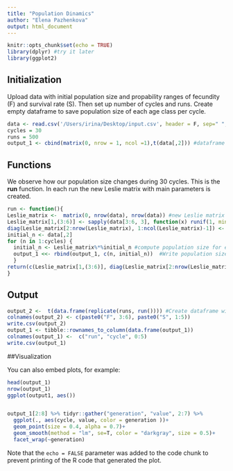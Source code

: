 ```yaml
---
title: "Population Dinamics"
author: "Elena Pazhenkova"
output: html_document
---
```


```r
knitr::opts_chunk$set(echo = TRUE)
library(dplyr) #try it later
library(ggplot2)
```

## Initialization 
Upload data with initial population size and propability ranges of fecundity (F) and survival rate (S).
Then set up number of cycles and runs.
Create empty dataframe to save population size of each age class per cycle.

```r
data <- read.csv('/Users/irina/Desktop/input.csv', header = F, sep=" ", stringsAsFactors = FALSE)
cycles = 30
runs = 500
output_1 <- cbind(matrix(0, nrow = 1, ncol =1),t(data[,2])) #dataframe for population size in each age class
```

## Functions

We observe how our population size changes during 30 cycles.
This is the  **run** function. In each run the new Leslie matrix with main parameters is created.
```r
run <- function(){
Leslie_matrix <-  matrix(0, nrow(data), nrow(data)) #new Leslie matrix
Leslie_matrix[1,(3:6)] <- sapply(data[3:6, 3], function(x) runif(1, min = as.numeric(strsplit(x, "-")[[1]][1]), max = as.numeric(strsplit(x, "-")[[1]][2]))) #Initialization of fecundity for each age in this run
diag(Leslie_matrix[2:nrow(Leslie_matrix), 1:ncol(Leslie_matrix)-1]) <- sapply(data[1:5, 4], function(x) runif(1, min = as.numeric(strsplit(x, "-")[[1]][1]), max = as.numeric(strsplit(x, "-")[[1]][2]))) #Initialization of survival rate for each age in this run
initial_n <- data[,2]
for (n in 1:cycles) {
  initial_n <- Leslie_matrix%*%initial_n #compute population size for each age class
  output_1 <<- rbind(output_1, c(n, initial_n))  #Write population size for each age class in this run
  }
return(c(Leslie_matrix[1,(3:6)], diag(Leslie_matrix[2:nrow(Leslie_matrix), 1:ncol(Leslie_matrix)-1]))) #Save parameters of the run
}
```


## Output

```r
output_2 <-  t(data.frame(replicate(runs, run()))) #Create dataframe with parameters of each run
colnames(output_2) <- c(paste0("F", 3:6), paste0("S", 1:5))
write.csv(output_2)
output_1 <- tibble::rownames_to_column(data.frame(output_1))
colnames(output_1) <-  c("run", "cycle", 0:5)
write.csv(output_1)
```

##Visualization

You can also embed plots, for example:

```r
head(output_1)
nrow(output_1)
ggplot(output1, aes())


output_1[2:8] %>% tidyr::gather("generation", "value", 2:7) %>% 
  ggplot(., aes(cycle, value, color = generation ))+
  geom_point(size = 0.4, alpha = 0.7)+
  geom_smooth(method = "lm", se=T, color = "darkgray", size = 0.5)+
  facet_wrap(~generation)


```

Note that the `echo = FALSE` parameter was added to the code chunk to prevent printing of the R code that generated the plot.
